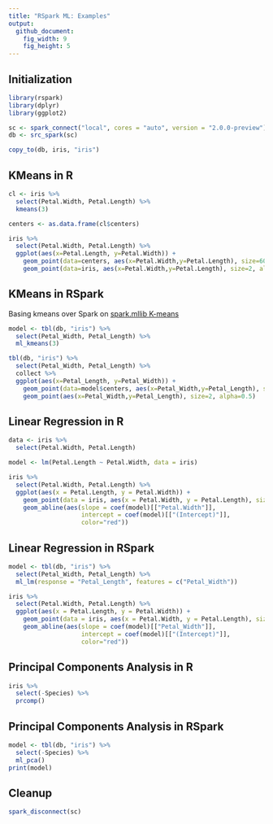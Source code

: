 ```yaml
---
title: "RSpark ML: Examples"
output:
  github_document:
    fig_width: 9
    fig_height: 5
---
```


## Initialization

```r
library(rspark)
library(dplyr)
library(ggplot2)

sc <- spark_connect("local", cores = "auto", version = "2.0.0-preview")
db <- src_spark(sc)

copy_to(db, iris, "iris")
```

## KMeans in R

```r
cl <- iris %>%
  select(Petal.Width, Petal.Length) %>%
  kmeans(3)

centers <- as.data.frame(cl$centers)

iris %>%
  select(Petal.Width, Petal.Length) %>%
  ggplot(aes(x=Petal.Length, y=Petal.Width)) +
    geom_point(data=centers, aes(x=Petal.Width,y=Petal.Length), size=60, alpha=0.1) +
    geom_point(data=iris, aes(x=Petal.Width,y=Petal.Length), size=2, alpha=0.5)
```

## KMeans in RSpark

Basing kmeans over Spark on [spark.mllib K-means](http://spark.apache.org/docs/latest/mllib-clustering.html#k-means)

```r

model <- tbl(db, "iris") %>%
  select(Petal_Width, Petal_Length) %>%
  ml_kmeans(3)

tbl(db, "iris") %>%
  select(Petal_Width, Petal_Length) %>%
  collect %>%
  ggplot(aes(x=Petal_Length, y=Petal_Width)) +
    geom_point(data=model$centers, aes(x=Petal_Width,y=Petal_Length), size=60, alpha=0.1) +
    geom_point(aes(x=Petal_Width,y=Petal_Length), size=2, alpha=0.5)

```

## Linear Regression in R

```r
data <- iris %>%
  select(Petal.Width, Petal.Length)

model <- lm(Petal.Length ~ Petal.Width, data = iris)

iris %>%
  select(Petal.Width, Petal.Length) %>%
  ggplot(aes(x = Petal.Length, y = Petal.Width)) +
    geom_point(data = iris, aes(x = Petal.Width, y = Petal.Length), size=2, alpha=0.5) +
    geom_abline(aes(slope = coef(model)[["Petal.Width"]],
                    intercept = coef(model)[["(Intercept)"]],
                    color="red"))
```

## Linear Regression in RSpark

```r
model <- tbl(db, "iris") %>%
  select(Petal_Width, Petal_Length) %>%
  ml_lm(response = "Petal_Length", features = c("Petal_Width"))

iris %>%
  select(Petal.Width, Petal.Length) %>%
  ggplot(aes(x = Petal.Length, y = Petal.Width)) +
    geom_point(data = iris, aes(x = Petal.Width, y = Petal.Length), size=2, alpha=0.5) +
    geom_abline(aes(slope = coef(model)[["Petal_Width"]],
                    intercept = coef(model)[["(Intercept)"]],
                    color="red"))
```

## Principal Components Analysis in R

```r
iris %>%
  select(-Species) %>%
  prcomp()
```

## Principal Components Analysis in RSpark

```r
model <- tbl(db, "iris") %>%
  select(-Species) %>%
  ml_pca()
print(model)
```

## Cleanup

```r
spark_disconnect(sc)
```
